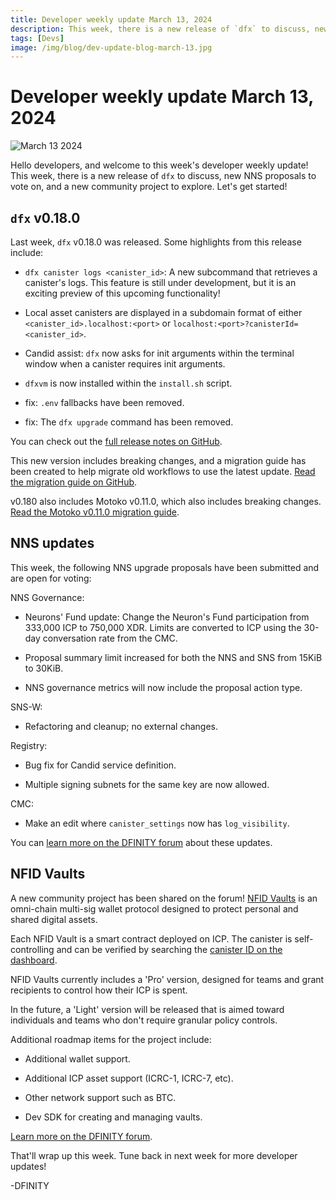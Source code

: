```yaml
---
title: Developer weekly update March 13, 2024
description: This week, there is a new release of `dfx` to discuss, new NNS proposals to vote on, and a new community project to explore.
tags: [Devs]
image: /img/blog/dev-update-blog-march-13.jpg
---
```


# Developer weekly update March 13, 2024

![March 13 2024](../../static/img/blog/dev-update-blog-march-13.jpg)

Hello developers, and welcome to this week's developer weekly update! This week, there is a new release of `dfx` to discuss, new NNS proposals to vote on, and a new community project to explore. Let's get started!

## `dfx` v0.18.0

Last week, `dfx` v0.18.0 was released. Some highlights from this release include:

- `dfx canister logs <canister_id>`: A new subcommand that retrieves a canister's logs. This feature is still under development, but it is an exciting preview of this upcoming functionality!

- Local asset canisters are displayed in a subdomain format of either `<canister_id>.localhost:<port>` or `localhost:<port>?canisterId=<canister_id>`.

- Candid assist: `dfx` now asks for init arguments within the terminal window when a canister requires init arguments.

- `dfxvm` is now installed within the `install.sh` script.

- fix: `.env` fallbacks have been removed.

- fix: The `dfx upgrade` command has been removed.

You can check out the [full release notes on GitHub](https://github.com/dfinity/sdk/releases/tag/0.18.0).

This new version includes breaking changes, and a migration guide has been created to help migrate old workflows to use the latest update. [Read the migration guide on GitHub](https://github.com/dfinity/sdk/blob/master/docs/migration/dfx-0.18.0-migration-guide.md).

v0.180 also includes Motoko v0.11.0, which also includes breaking changes. [Read the Motoko v0.11.0 migration guide](https://internetcomputer.org/docs/current/motoko/main/migration-guides/0.11.0-migration-guide).

## NNS updates

This week, the following NNS upgrade proposals have been submitted and are open for voting:

NNS Governance:

- Neurons' Fund update: Change the Neuron's Fund participation from 333,000 ICP to 750,000 XDR. Limits are converted to ICP using the 30-day conversation rate from the CMC.

- Proposal summary limit increased for both the NNS and SNS from 15KiB to 30KiB.

- NNS governance metrics will now include the proposal action type.

SNS-W:

- Refactoring and cleanup; no external changes.

Registry:

- Bug fix for Candid service definition.

- Multiple signing subnets for the same key are now allowed.

CMC:

- Make an edit where `canister_settings` now has `log_visibility`.

You can [learn more on the DFINITY forum](https://forum.dfinity.org/t/nns-updates-2024-03-12/28372) about these updates.

## NFID Vaults

A new community project has been shared on the forum! [NFID Vaults](https://nfidvaults.com/) is an omni-chain multi-sig wallet protocol designed to protect personal and shared digital assets.

Each NFID Vault is a smart contract deployed on ICP. The canister is self-controlling and can be verified by searching the [canister ID on the dashboard](https://dashboard.internetcomputer.org/).

NFID Vaults currently includes a 'Pro' version, designed for teams and grant recipients to control how their ICP is spent.

In the future, a 'Light' version will be released that is aimed toward individuals and teams who don't require granular policy controls.

Additional roadmap items for the project include:

- Additional wallet support.

- Additional ICP asset support (ICRC-1, ICRC-7, etc).

- Other network support such as BTC.

- Dev SDK for creating and managing vaults.

[Learn more on the DFINITY forum](https://forum.dfinity.org/t/introducing-nfid-vaults-worlds-first-omni-chain-multi-sig/28370).

That'll wrap up this week. Tune back in next week for more developer updates!

-DFINITY

